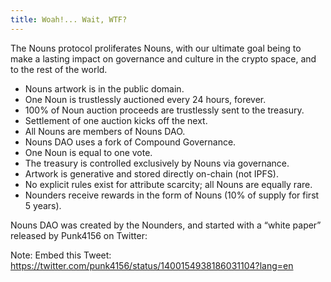 ```yaml
---
title: Woah!... Wait, WTF?
---
```


The Nouns protocol proliferates Nouns, with our ultimate goal being to make a lasting impact on governance and culture in the crypto space, and to the rest of the world.

- Nouns artwork is in the public domain.
- One Noun is trustlessly auctioned every 24 hours, forever.
- 100% of Noun auction proceeds are trustlessly sent to the treasury.
- Settlement of one auction kicks off the next.
- All Nouns are members of Nouns DAO.
- Nouns DAO uses a fork of Compound Governance.
- One Noun is equal to one vote.
- The treasury is controlled exclusively by Nouns via governance.
- Artwork is generative and stored directly on-chain (not IPFS).
- No explicit rules exist for attribute scarcity; all Nouns are equally rare.
- Nounders receive rewards in the form of Nouns (10% of supply for first 5 years).
 
Nouns DAO was created by the Nounders, and started with a “white paper” released by Punk4156 on Twitter:

Note: Embed this Tweet: https://twitter.com/punk4156/status/1400154938186031104?lang=en
